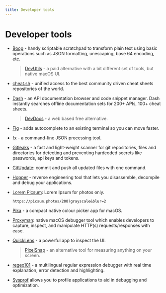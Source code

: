 ```yaml
---
title: Developer tools
---
```


# Developer tools

- [Boop](https://boop.okat.best) - handy scriptable scratchpad to transform plain text using basic operations such as JSON formatting, unescaping, base 64 encoding, etc. <nobr className="v-align"><i className="ri-apple-line"></i> <i className="ri-open-source-line"></i></nobr>
  > [DevUtils](https://devutils.com/) - a paid alternative with a bit different set of tools, but native macOS UI.

- [cheat.sh](http://cheat.sh/) - unified access to the best community driven cheat sheets repositories of the world. <nobr className="v-align"><i className="ri-device-line"></i> <i className="ri-open-source-line"></i></nobr>

- [Dash](https://kapeli.com/dash) - an API documentation browser and code snippet manager. Dash instantly searches offline documentation sets for 200+ APIs, 100+ cheat sheets. <nobr className="v-align"><i className="ri-apple-line"></i> <i className="ri-money-dollar-circle-line"></i></nobr>
  > [DevDocs](https://devdocs.io/) - a web based free alternative.

- [Fig](https://fig.io/) - adds autocomplete to an existing terminal so you can move faster. <nobr className="v-align"><i className="ri-apple-line"></i> <i className="ri-open-source-line"></i></nobr>

- [fx](https://github.com/antonmedv/fx) - a command-line JSON processing tool. <nobr className="v-align"><i className="ri-terminal-box-line"></i> <i className="ri-open-source-line"></i></nobr>

- [Gitleaks](https://gitleaks.io/index.html) - a fast and light-weight scanner for git repositories, files and directories for detecting and preventing hardcoded secrets like passwords, api keys and tokens. <nobr className="v-align"><i className="ri-terminal-box-line"></i> <i className="ri-open-source-line"></i></nobr>

- [GitUpdate](https://github.com/nikitavoloboev/gitupdate): commit and push all updated files with one command.

- [Hopper](https://www.hopper-disassembler.app/) - reverse engineering tool that lets you disassemble, decompile and debug your applications. <nobr className="v-align"><i className="ri-device-line"></i> <i className="ri-money-dollar-circle-line"></i></nobr>

- [Lorem Picsum](https://picsum.photos/): Lorem Ipsum for photos only. <nobr className="v-align"><i className="ri-html5-line"></i></nobr>
  ```txt copy
  https://picsum.photos/200?grayscale&blur=2
  ```

- [Pika](https://superhighfives.com/pika) - a compact native colour picker app for macOS. <nobr className="v-align"><i className="ri-apple-line"></i> <i className="ri-open-source-line"></i></nobr>

- [Proxyman](https://proxyman.io/): native macOS debugger tool which enables developers to capture, inspect, and manipulate HTTP(s) requests/responses with ease. <nobr className="v-align"><i className="ri-apple-line"></i></nobr>

- [QuickLens](https://quicklens.app/) - a powerful app to inspect the UI. <nobr className="v-align"><i className="ri-apple-line"></i> <i className="ri-money-dollar-circle-line"></i></nobr>
  > [PixelSnap](https://getpixelsnap.com/) - an alternative tool for measuring anything on your screen.

- [regex101](https://regex101.com/) - a multilingual regular expression debugger with real time explanation, error detection and highlighting. <nobr className="v-align"><i className="ri-html5-line"></i></nobr>

- [Sysprof](https://wiki.gnome.org/Apps/Sysprof) allows you to profile applications to aid in debugging and optimization. <nobr className="v-align"><i className="ri-ubuntu-line"></i></nobr>
